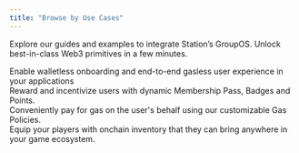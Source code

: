 ```yaml
---
title: "Browse by Use Cases"
---
```


Explore our guides and examples to integrate Station’s GroupOS. Unlock best-in-class Web3 primitives in a few minutes. 

<CardGroup cols={2}>
  <Card
    title="User Accounts"
    icon="sparkles"
    iconType="solid"
    href="/use-cases/user-accounts/overview"
  >
    <div style={{ paddingTop: "8px", fontSize: "14px" }}>
      Enable walletless onboarding and end-to-end gasless user experience in your applications
    </div>
  </Card>
  <Card
    title="Membership & Loyalty"
    icon="star"
    iconType="solid"
    href="/use-cases/membership-loyalty/overview"
  >
    <div style={{ paddingTop: "8px", fontSize: "14px" }}>
      Reward and incentivize users with dynamic Membership Pass, Badges and Points. 
    </div>
  </Card>
    <Card
    title="Gas Pass"
    icon="gas-pump"
    iconType="solid"
    href="/use-cases/gas-pass/overview"
  >
    <div style={{ paddingTop: "8px", fontSize: "14px" }}>
      Conveniently pay for gas on the user's behalf using our customizable Gas Policies.
    </div>
  </Card>
    <Card
    title="Player Inventory"
    icon="gamepad-modern"
    iconType="solid"
    href="/use-cases/player-inventory/overview"
  >
    <div style={{ paddingTop: "8px", fontSize: "14px" }}>
      Equip your players with onchain inventory that they can bring anywhere in your game ecosystem.
    </div>
  </Card>
</CardGroup>





